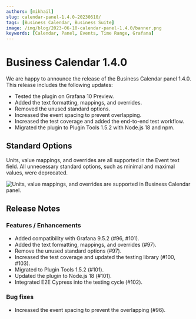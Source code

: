 ```yaml
---
authors: [mikhail]
slug: calendar-panel-1.4.0-20230610/
tags: [Business Calendar, Business Suite]
image: /img/blog/2023-06-10-calendar-panel-1.4.0/banner.png
keywords: [Calendar, Panel, Events, Time Range, Grafana]
---
```



# Business Calendar 1.4.0

We are happy to announce the release of the Business Calendar panel 1.4.0. This release includes the following updates:

- Tested the plugin on Grafana 10 Preview.
- Added the text formatting, mappings, and overrides.
- Removed the unused standard options.
- Increased the event spacing to prevent overlapping.
- Increased the test coverage and added the end-to-end test workflow.
- Migrated the plugin to Plugin Tools 1.5.2 with Node.js 18 and npm.

<Catalog date="June 15, 2023" />

## Standard Options

Units, value mappings, and overrides are all supported in the Event text field. All unnecessary standard options, such as minimal and maximal values, were deprecated.

<Image
  title="Units, value mappings, and overrides are supported in Business Calendar panel."
  src="/img/blog/2023-06-10-calendar-panel-1.4.0/calendar.png"
/>

<GettingStarted />

<Tutorial />

## Release Notes

### Features / Enhancements

- Added compatibility with Grafana 9.5.2 (#96, #101).
- Added the text formatting, mappings, and overrides (#97).
- Remove the unused standard options (#97).
- Increased the test coverage and updated the testing library (#100, #103).
- Migrated to Plugin Tools 1.5.2 (#101).
- Updated the plugin to Node.js 18 (#101).
- Integrated E2E Cypress into the testing cycle (#102).

### Bug fixes

- Increased the event spacing to prevent the overlapping (#96).

<Feedback />
